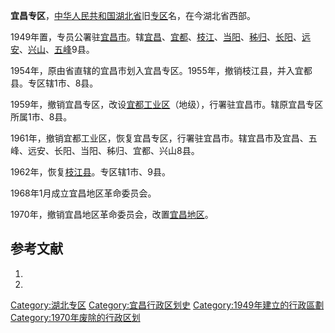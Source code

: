 '''宜昌专区'''，[[中华人民共和国|中华人民共和国]][[湖北省|湖北省]]旧[[专区|专区]]名，在今湖北省西部。

1949年置，专员公署驻[[宜昌市|宜昌市]]。辖[[宜昌县|宜昌]]、[[宜都县|宜都]]、[[枝江县|枝江]]、[[当阳县|当阳]]、[[秭归县|秭归]]、[[长阳县|长阳]]、[[远安县|远安]]、[[兴山县|兴山]]、[[五峰县|五峰]]9县。

1954年，原由省直辖的宜昌市划入宜昌专区。1955年，撤销枝江县，并入宜都县。专区辖1市、8县。

1959年，撤销宜昌专区，改设[[宜都工业区|宜都工业区]]（地级），行署驻宜昌市。辖原宜昌专区所属1市、8县。

1961年，撤销宜都工业区，恢复宜昌专区，行署驻宜昌市。辖宜昌市及宜昌、五峰、远安、长阳、当阳、秭归、宜都、兴山8县。

1962年，恢复[[枝江县|枝江县]]。专区辖1市、9县。

1968年1月成立宜昌地区革命委员会。

1970年，撤销宜昌地区革命委员会，改置[[宜昌地区|宜昌地区]]。

== 参考文献 ==
# {{Cite book | author = 戴均良等 | title = 《中国古今地名大词典》 | location = 上海 | publisher = 上海辞书出版社 | date = 2005 | language = zh-hans }}
# {{Cite book | author = 史为乐 | title = 《中华人民共和国政区沿革（1949-2002）》 | location = 北京 | publisher = 人民出版社 | date = 2006 | language = zh-hans }}
{{湖北省历史二级政区|nocat}}
[[Category:湖北专区|Category:湖北专区]]
[[Category:宜昌行政区划史|Category:宜昌行政区划史]]
[[Category:1949年建立的行政區劃|Category:1949年建立的行政區劃]]
[[Category:1970年废除的行政区划|Category:1970年废除的行政区划]]